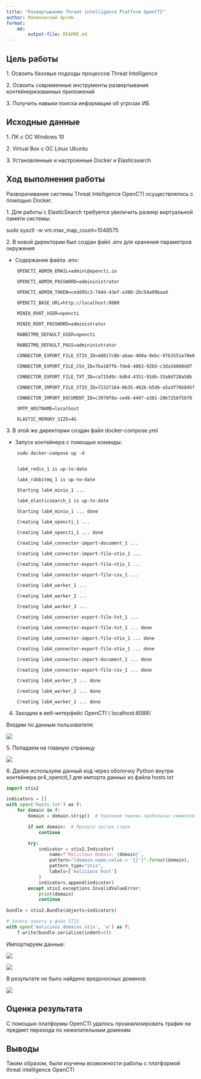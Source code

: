 ---
title: "Развертывание Threat intelligence Platform OpenCTI"
author: Малиновский Артём
format: 
    md:
        output-file: README.md
---

## Цель работы

1\. Освоить базовые подходы процессов Threat Intelligence

2\. Освоить современные инструменты развертывания контейнеризованных приложений

3\. Получить навыки поиска информации об угрозах ИБ

## ️Исходные данные

1\. ПК с ОС Windows 10

2\. Virtual Box с ОС Linux Ubuntu

3\. Установленные и настроенные Docker и Elasticsearch

## Ход выполнения работы

Разворачивание системы Threat Intelligence OpenCTI осуществлялось с помощью Docker.

1\. Для работы с ElasticSearch требуется увеличить размер виртуальной памяти системы:

sudo sysctl -w vm.max_map_count=1048575

2\. В новой директории был создан файл .env для хранения параметров окружения

-   Содержание файла .env:

```{=html}
<!-- -->
```
        OPENCTI_ADMIN_EMAIL=admin\@opencti.io

        OPENCTI_ADMIN_PASSWORD=admininistrator

        OPENCTI_ADMIN_TOKEN=cedd95c3-744d-43ef-a300-2bc54a99baad

        OPENCTI_BASE_URL=http://localhost:8080

        MINIO_ROOT_USER=opencti

        MINIO_ROOT_PASSWORD=administrator

        RABBITMQ_DEFAULT_USER=opencti

        RABBITMQ_DEFAULT_PASS=admininistrator

        CONNECTOR_EXPORT_FILE_STIX_ID=dd817c8b-abae-460a-9ebc-97b1551e70e6

        CONNECTOR_EXPORT_FILE_CSV_ID=7ba187fb-fde8-4063-92b5-c3da34060dd7

        CONNECTOR_EXPORT_FILE_TXT_ID=ca715d9c-bd64-4351-91db-33a8d728a58b

        CONNECTOR_IMPORT_FILE_STIX_ID=72327164-0b35-482b-b5d6-a5a3f76b845f

        CONNECTOR_IMPORT_DOCUMENT_ID=c3970f8a-ce4b-4497-a381-20b7256f56f0

        SMTP_HOSTNAME=localhost

        ELASTIC_MEMORY_SIZE=4G

3\. В этой же директории создан файл docker-compose.yml

-   Запуск контейнера с помощью команды:

```{=html}
<!-- -->
```
        sudo docker-compose up -d


        lab4_redis_1 is up-to-date

        lab4_rabbitmq_1 is up-to-date

        Starting lab4_minio_1 ...

        lab4_elasticsearch_1 is up-to-date

        Starting lab4_minio_1 ... done

        Creating lab4_opencti_1 ...

        Creating lab4_opencti_1 ... done

        Creating lab4_connector-import-document_1 ...

        Creating lab4_connector-import-file-stix_1 ...

        Creating lab4_connector-export-file-stix_1 ...

        Creating lab4_connector-export-file-csv_1 ...

        Creating lab4_worker_1 ...

        Creating lab4_worker_2 ...

        Creating lab4_worker_3 ...

        Creating lab4_connector-export-file-txt_1 ...

        Creating lab4_connector-export-file-txt_1 ... done

        Creating lab4_connector-import-file-stix_1 ... done

        Creating lab4_connector-export-file-stix_1 ... done

        Creating lab4_connector-import-document_1 ... done

        Creating lab4_connector-export-file-csv_1 ... done

        Creating lab4_worker_3 ... done

        Creating lab4_worker_2 ... done

        Creating lab4_worker_1 ... done

4.  Заходим в веб-интерфейс OpenCTI \\\`localhost:8088\\\`

Входим по данным пользователя:

![](images/image-2018839537.png)

5\. Попадаем на главную страницу

![](images/image-385942215.png)

6\. Далее используем данный код через оболочку Python внутри контейнера pr4_opencti_1 для импорта данных из файла hosts.txt

```{python}
import stix2

indicators = []
with open('hosts.txt') as f:
    for domain in f:
        domain = domain.strip()  # Удаление лишних пробельных символов по краям строки

        if not domain:  # Пропуск пустых строк
            continue

        try:
            indicator = stix2.Indicator(
                name=f'Malicious Domain: {domain}',
                pattern="[domain-name:value = '{}']".format(domain),
                pattern_type="stix",
                labels=['malicious host']
            )
            indicators.append(indicator)
        except stix2.exceptions.InvalidValueError:
            print(domain)
            continue

bundle = stix2.Bundle(objects=indicators)

# Запись пакета в файл STIX
with open('malicious_domains.stix', 'w') as f:
    f.write(bundle.serialize(indent=4))

```

Импортируем данные:

![](images/image-2051502889.png)

![](images/image-744861057.png)

В результате не было найдено вредоносных доменов:

![](images/image-645401568.png)

## Оценка результата

С помощью платформы OpenCTI удалось проанализировать трафик на предмет перехода по нежелательным доменам.

## Выводы

Таким образом, были изучены возможности работы с платформой threat intelligence OpenCTI

